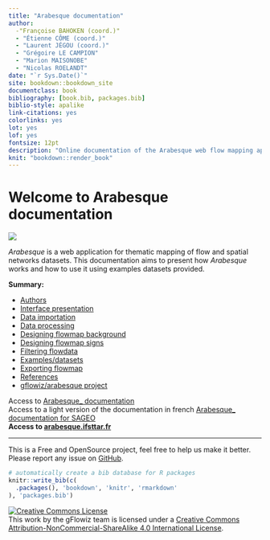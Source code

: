 --- 
title: "Arabesque documentation"
author: 
  -"Françoise BAHOKEN (coord.)"
  - "Étienne CÔME (coord.)"
  - "Laurent JÉGOU (coord.)"
  - "Grégoire LE CAMPION"
  - "Marion MAISONOBE" 
  - "Nicolas ROELANDT"
date: "`r Sys.Date()`"
site: bookdown::bookdown_site
documentclass: book
bibliography: [book.bib, packages.bib]
biblio-style: apalike
link-citations: yes
colorlinks: yes
lot: yes
lof: yes
fontsize: 12pt
description: "Online documentation of the Arabesque web flow mapping application"
knit: "bookdown::render_book"
---

<!-- index.Rmd has to have some content in it or it won't create an index.html 
file. Make sure to keep this in so that index.html is included. -->

# Welcome to Arabesque documentation

![](images/logo_arabesque_DOC.png)

_Arabesque_ is a web application for thematic mapping of flow and spatial networks datasets. This documentation aims to present how _Arabesque_ works and how to use it using examples datasets provided.

**Summary:**

* [Authors](./authors.html)
* [Interface presentation](./interface.html)
* [Data importation](./data-import.html)
* [Data processing](./data-processing.html)
* [Designing flowmap background](./Design-map-background.html)
* [Designing flowmap signs](./Design-flowmap-signs.html)
* [Filtering flowdata](./Filter-flowdata.html)
* [Examples/datasets](./examples.html)
* [Exporting flowmap](./exports.html)
* [References](./examples.html)
* [gflowiz/arabesque project](./gflowiz-arabesque-project.html)


Access to [Arabesque_ documentation](https://gflowiz.github.io/arabesque-doc/) </br>
Access to a light version of the documentation in french [Arabesque_ documentation for SAGEO](https://github.com/gflowiz/sageo-ricardo)</br>
**Access to [arabesque.ifsttar.fr](http://arabesque.ifsttar.fr/)** </br>

---
This is a Free and OpenSource project, feel free to help us make it better.</br>
Please report any issue on [GitHub](https://github.com/gflowiz/arabesque).


```{r include=FALSE}
# automatically create a bib database for R packages
knitr::write_bib(c(
  .packages(), 'bookdown', 'knitr', 'rmarkdown'
), 'packages.bib')
```

<a rel="license" href="http://creativecommons.org/licenses/by-nc-sa/4.0/"><img alt="Creative Commons License" style="border-width:0" src="https://i.creativecommons.org/l/by-nc-sa/4.0/88x31.png" /></a><br />This work by the gFlowiz team is licensed under a <a rel="license" href="http://creativecommons.org/licenses/by-nc-sa/4.0/">Creative Commons Attribution-NonCommercial-ShareAlike 4.0 International License</a>.

